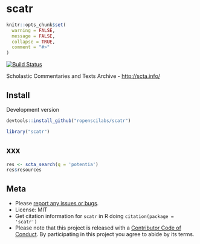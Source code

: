 scatr
=====

```r
knitr::opts_chunk$set(
  warning = FALSE,
  message = FALSE,
  collapse = TRUE,
  comment = "#>"
)
```

[![Build Status](https://travis-ci.org/ropenscilabs/scatr.svg?branch=master)](https://travis-ci.org/ropenscilabs/scatr)

Scholastic Commentaries and Texts Archive - <http://scta.info/>

## Install

Development version

```r
devtools::install_github("ropenscilabs/scatr")
```

```r
library("scatr")
```

## xxx

```r
res <- scta_search(q = 'potentia')
res$resources
```

## Meta

* Please [report any issues or bugs](https://github.com/ropenscilabs/scatr/issues).
* License: MIT
* Get citation information for `scatr` in R doing `citation(package = 'scatr')`
* Please note that this project is released with a [Contributor Code of Conduct](CONDUCT.md). By participating in this project you agree to abide by its terms.
